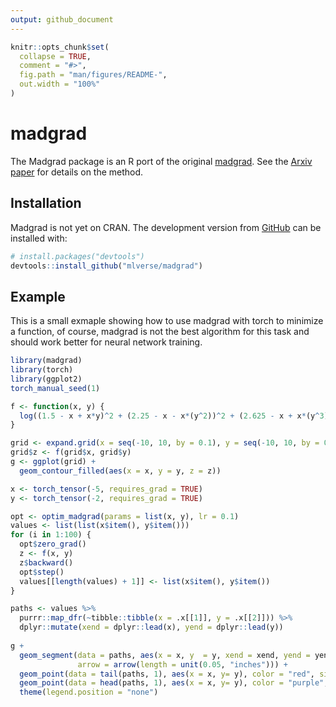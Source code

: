 ```yaml
---
output: github_document
---
```


<!-- README.md is generated from README.Rmd. Please edit that file -->

```r
knitr::opts_chunk$set(
  collapse = TRUE,
  comment = "#>",
  fig.path = "man/figures/README-",
  out.width = "100%"
)
```

# madgrad

<!-- badges: start -->
<!-- badges: end -->

The Madgrad package is an R port of the original [madgrad](https://github.com/facebookresearch/madgrad).
See the [Arxiv paper](https://arxiv.org/abs/2101.11075) for details on the method.

## Installation

Madgrad is not yet on CRAN. The development version from [GitHub](https://github.com/)
can be installed with:

``` r
# install.packages("devtools")
devtools::install_github("mlverse/madgrad")
```
## Example

This is a small exmaple showing how to use madgrad with torch to minimize a function, of course, madgrad is not the best algorithm for this task and should work better for neural network training.

```r
library(madgrad)
library(torch)
library(ggplot2)
torch_manual_seed(1)

f <- function(x, y) {
  log((1.5 - x + x*y)^2 + (2.25 - x - x*(y^2))^2 + (2.625 - x + x*(y^3))^2)
}

grid <- expand.grid(x = seq(-10, 10, by = 0.1), y = seq(-10, 10, by = 0.1))
grid$z <- f(grid$x, grid$y)
g <- ggplot(grid) +
  geom_contour_filled(aes(x = x, y = y, z = z))
```


```r
x <- torch_tensor(-5, requires_grad = TRUE)
y <- torch_tensor(-2, requires_grad = TRUE)

opt <- optim_madgrad(params = list(x, y), lr = 0.1)
values <- list(list(x$item(), y$item()))
for (i in 1:100) {
  opt$zero_grad()
  z <- f(x, y)
  z$backward()
  opt$step()
  values[[length(values) + 1]] <- list(x$item(), y$item())  
}

paths <- values %>% 
  purrr::map_dfr(~tibble::tibble(x = .x[[1]], y = .x[[2]])) %>% 
  dplyr::mutate(xend = dplyr::lead(x), yend = dplyr::lead(y))
  
g + 
  geom_segment(data = paths, aes(x = x, y  = y, xend = xend, yend = yend), 
               arrow = arrow(length = unit(0.05, "inches"))) +
  geom_point(data = tail(paths, 1), aes(x = x, y= y), color = "red", size = 2) +
  geom_point(data = head(paths, 1), aes(x = x, y= y), color = "purple", size = 2) +
  theme(legend.position = "none")
```

